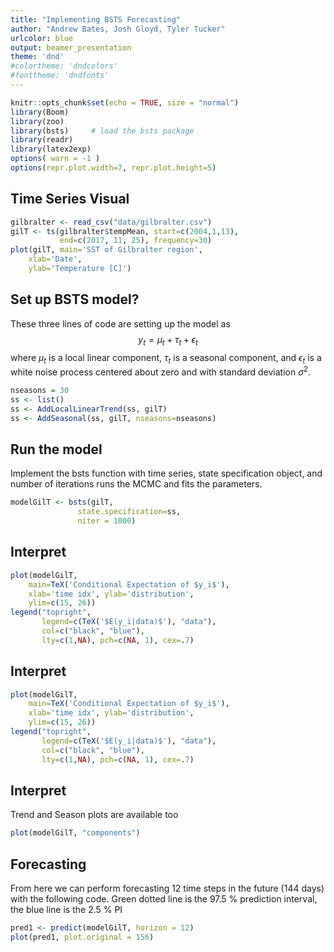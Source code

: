 ```yaml
---
title: "Implementing BSTS Forecasting"
author: "Andrew Bates, Josh Gloyd, Tyler Tucker"
urlcolor: blue
output: beamer_presentation
theme: 'dnd'
#colortheme: 'dndcolors'
#fonttheme: 'dndfonts'
---
```



```r
knitr::opts_chunk$set(echo = TRUE, size = "normal")
library(Boom)
library(zoo)
library(bsts)     # load the bsts package
library(readr)
library(latex2exp)
options( warn = -1 )
options(repr.plot.width=7, repr.plot.height=5)
```

## Time Series Visual

```r
gilbralter <- read_csv("data/gilbralter.csv")
gilT <- ts(gilbralter$tempMean, start=c(2004,1,13),
           end=c(2017, 11, 25), frequency=30)
plot(gilT, main='SST of Gilbralter region',
    xlab='Date',
    ylab='Temperature [C]')
```

## Set up BSTS model?
These three lines of code are setting up the model as 
$$
y_t = \mu_t + \tau_t + \epsilon_t
$$
where $\mu_t$ is a local linear component, $\tau_t$ is a seasonal component, and $\epsilon_t$ is a white noise process centered about zero and with standard deviation $\sigma^2$. 
```r
nseasons = 30
ss <- list()
ss <- AddLocalLinearTrend(ss, gilT)
ss <- AddSeasonal(ss, gilT, nseasons=nseasons)
```
## Run the model
Implement the bsts function with time series, state specification object, and number of iterations runs the MCMC and fits the parameters.
```r
modelGilT <- bsts(gilT,
               state.specification=ss,
               niter = 1000)
```
## Interpret
```r
plot(modelGilT,
    main=TeX('Conditional Expectation of $y_i$'),
    xlab='time idx', ylab='distribution', 
    ylim=c(15, 26))
legend("topright",
       legend=c(TeX('$E(y_i|data)$'), "data"),
       col=c("black", "blue"),
       lty=c(1,NA), pch=c(NA, 1), cex=.7)
```
## Interpret
```r
plot(modelGilT,
    main=TeX('Conditional Expectation of $y_i$'),
    xlab='time idx', ylab='distribution', 
    ylim=c(15, 26))
legend("topright",
       legend=c(TeX('$E(y_i|data)$'), "data"),
       col=c("black", "blue"),
       lty=c(1,NA), pch=c(NA, 1), cex=.7)
```
## Interpret
Trend and Season plots are available too
```r
plot(modelGilT, "components")
```
## Forecasting
From here we can perform forecasting 12 time steps in the future (144 days) with the following code.
Green dotted line is the 97.5 % prediction interval, the blue line is the 2.5 % PI
```r
pred1 <- predict(modelGilT, horizon = 12)
plot(pred1, plot.original = 156)
```